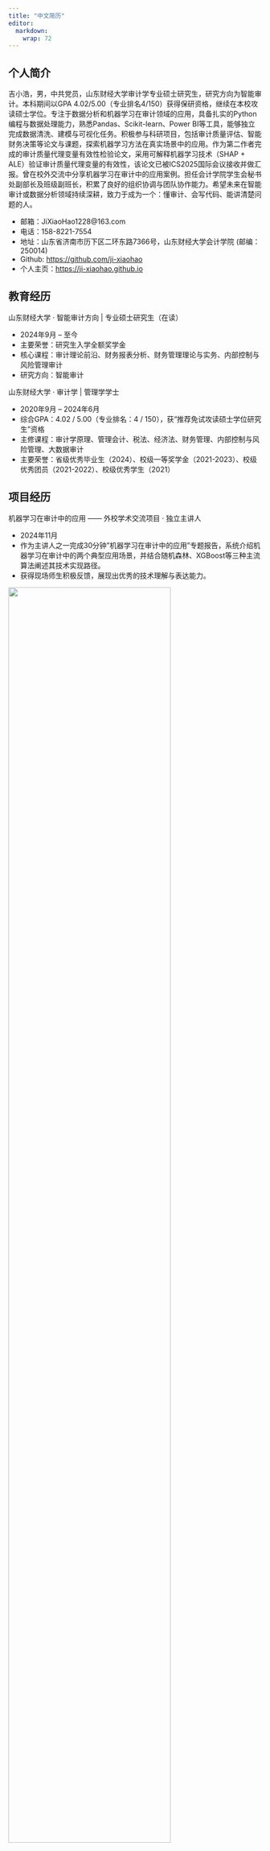 ```yaml
---
title: "中文简历"
editor: 
  markdown: 
    wrap: 72
---
```


## 个人简介

吉小浩，男，中共党员，山东财经大学审计学专业硕士研究生，研究方向为智能审计。本科期间以GPA 4.02/5.00（专业排名4/150）获得保研资格，继续在本校攻读硕士学位。专注于数据分析和机器学习在审计领域的应用，具备扎实的Python编程与数据处理能力，熟悉Pandas、Scikit-learn、Power BI等工具，能够独立完成数据清洗、建模与可视化任务。积极参与科研项目，包括审计质量评估、智能财务决策等论文与课题，探索机器学习方法在真实场景中的应用。作为第二作者完成的审计质量代理变量有效性检验论文，采用可解释机器学习技术（SHAP + ALE）验证审计质量代理变量的有效性，该论文已被ICS2025国际会议接收并做汇报。曾在校外交流中分享机器学习在审计中的应用案例。担任会计学院学生会秘书处副部长及班级副班长，积累了良好的组织协调与团队协作能力。希望未来在智能审计或数据分析领域持续深耕，致力于成为一个：懂审计、会写代码、能讲清楚问题的人。

- 邮箱：JiXiaoHao1228@163.com
- 电话：158-8221-7554
- 地址：山东省济南市历下区二环东路7366号，山东财经大学会计学院 (邮编：250014)
- Github: <https://github.com/ji-xiaohao>
- 个人主页：<https://ji-xiaohao.github.io>

## 教育经历

山东财经大学 · 智能审计方向 | 专业硕士研究生（在读）  

- 2024年9月 – 至今
- 主要荣誉：研究生入学全额奖学金
- 核心课程：审计理论前沿、财务报表分析、财务管理理论与实务、内部控制与风险管理审计
- 研究方向：智能审计

山东财经大学 · 审计学 | 管理学学士

- 2020年9月 – 2024年6月
- 综合GPA：4.02 / 5.00（专业排名：4 / 150），获“推荐免试攻读硕士学位研究生”资格
- 主修课程：审计学原理、管理会计、税法、经济法、财务管理、内部控制与风险管理、大数据审计
- 主要荣誉：省级优秀毕业生（2024）、校级一等奖学金（2021-2023）、校级优秀团员（2021-2022）、校级优秀学生（2021）

## 项目经历

机器学习在审计中的应用 —— 外校学术交流项目 · 独立主讲人

- 2024年11月
- 作为主讲人之一完成30分钟"机器学习在审计中的应用"专题报告，系统介绍机器学习在审计中的两个典型应用场景，并结合随机森林、XGBoost等三种主流算法阐述其技术实现路径。
- 获得现场师生积极反馈，展现出优秀的技术理解与表达能力。

![](images\外校交流.jpg){width=80% fig-align="center"}


走向真实世界的智能财务决策 —— 校级科研课题（第三完成人）

- 2024年11月 – 2025年5月
- 面向本科阶段设计并实施Python数据分析能力检测试题（含期中与期末），覆盖50余名学生，有效辅助课程教学与学生数据素养提升。
- 数据分析示范：独立完成《股权特征与企业市场价值》实证分析报告，系统揭示不同类型企业在股权结构演变中的典型差异。研究发现，在“两权分离度”方面，国有企业呈上升趋势，非国有企业普遍下降，反映出二者在治理机制与控制权安排上的不同逻辑；同时，构建基于GBDT回归与Lasso回归的企业价值预测模型，实现了高维特征筛选与非线性关系捕捉，提升模型解释力与预测准确性。


## 科研与竞赛实践
审计质量代理变量有效性检验 —— 基于可解释机器学习的研究

- 论文第二作者 | 2025年3月 – 2025年7月
- 研究成果入选ICS2025智能化与企业可持续发展国际学术会议，并作为团队代表进行会议论文汇报，获得与会专家的积极评价与认可。
- 创新引入SHAP与ALE联合可解释性分析框架，系统验证传统审计质量代理变量的有效性与局限性，有效增强模型可解释性，为审计判断提供更可靠的数据支持。
  
![](images\审计质量汇报.jpg){width=80% fig-align="center"}

山东省大数据技术与应用职业技能大赛（二等奖）

- 项目负责人 | 2023年12月
- 团队组建与管理：作为负责人牵头组建5人跨专业团队，依据成员专长合理分工，明确开发、数据分析及汇报职责，建立高效协作机制。
- 项目推进与执行：制定分阶段实施计划，通过定期进度跟踪与协调，确保项目各环节有序、高效推进。
- 核心技术贡献：作为Python模块负责人，综合运用Pandas完成多源数据清洗与预处理，基于Scikit-learn构建特征工程与关键分析模型，为团队在企业多模块分析（含Excel、爬虫、Python、Power BI及PPT综合呈现）中提供核心数据支持与解决方案。

![](images\大数据比赛.jpg){width=80% fig-align="center"}

## 学生工作

会计学院研究生会 · 副部长

- 2024年10月 – 至今
- 统筹组织院级大型活动，包括研究生会换届选举、新生迎新等，负责整体策划与现场执行，确保各环节衔接顺畅、高效完成。
- 参与修订《会计学院研究生请销假制度》等多项管理规范，推动学生管理流程标准化与制度化建设。
- 协调日常行政事务，提升部门间协作效率，展现较强的组织协调与制度设计能力。

班级副班长

- 2024年10月 – 至今
- 协助处理教学通知下发、课堂考勤、材料汇总等日常事务，建立标准化班级事务流程，有效提升信息传递透明度与班级管理效率。

## 专业技能

在科研与项目实践中，我逐步构建起面向实证分析与财务建模的技术栈，并始终致力于将数据分析技术实际应用于审计与财务场景。以下为我的主要技术积累：

- 编程与数据分析：熟练掌握 Python 及相关数据分析库（Pandas、NumPy、Scikit-learn），能够独立完成数据清洗、建模与结果评估；了解 TensorFlow 和 PyTorch，具备回归、分类等机器学习实战经验。
- 数据处理与建模：熟悉 SQL 进行数据查询与处理，能够高效应对大规模数据集，掌握从数据提取、清洗、特征工程到模型构建的全流程方法。
- 数据可视化：熟练运用 Power BI 和 Power Query 进行数据建模与交互式可视化设计，提升分析结果的表现力与决策支持效果。
- 语言能力：通过大学英语六级（CET-6），具备流畅阅读英文技术文档与学术文献的能力


## 自我评价
在本科及研究生阶段，我系统掌握了审计领域的专业知识，并通过参与多项科研与实践项目，持续提升自身的数据分析与建模能力。能够熟练运用 Python（Pandas、Scikit-learn）、SQL 及 Power BI 等工具，独立完成从数据清洗、特征处理到模型构建与可视化呈现的全流程分析工作。曾将机器学习方法应用于审计质量评估、企业价值预测等实际场景，致力于探索数据智能技术在审计与财务中的落地应用。通过这些经历，我不断深化对“技术-业务”融合的理解，并坚定了在智能审计领域持续深耕发展的决心。
